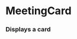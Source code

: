 

<Meta title="Library/Layout/Footer" component={FooterLayout} />

# MeetingCard

### Displays a card

<Props of={FooterLayout} />

<Story name="Footer">
  <FooterLayout headers={[{
    links: [{
      label: "First",
      url: "http://google.com"
    }, 
    { label: "Second",
      url: "http://google.com"}],
    headerName: "Header"}]
  }
  about="One sentence description of what the project is and mission / vision." 
  aboutLinkDestination=""/>
</Story>
